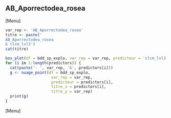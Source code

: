 ##  AB_Aporrectodea_rosea
[Menu]
```r
var_rep <- 'AB_Aporrectodea_rosea'
titre <- paste('
AB_Aporrectodea_rosea
& clcm_lvl3')
cat(titre)

box_plot(df = bdd_sp_explo, var_rep = var_rep, predicteur = 'clcm_lvl3', titre_x = 'clcm_lvl3', titre_y = var_rep)
for (i in 1:length(predictors)) {
  cat(paste('- ', var_rep, '&', predictors[i]))
  g <- nuage_point(df = bdd_sp_explo,
                    var_rep = var_rep,
                    predicteur = predictors[i],
                    titre_x = predictors[i],
                    titre_y = var_rep)
  print(g)
}
```
[Menu] 




